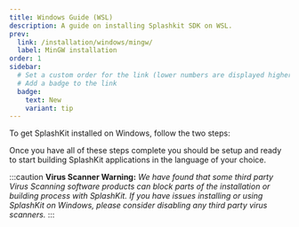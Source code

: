 ```yaml
---
title: Windows Guide (WSL)
description: A guide on installing Splashkit SDK on WSL.
prev:
  link: /installation/windows/mingw/
  label: MinGW installation
order: 1
sidebar:
  # Set a custom order for the link (lower numbers are displayed higher up)
  # Add a badge to the link
  badge:
    text: New
    variant: tip
---
```

To get SplashKit installed on Windows, follow the two steps:


<CardGrid>
<LinkCard
	title="Install the WSL"
	description="Step 1"
	href="/installation/windows/wsl/step-1/"
/>
<LinkCard
	title="Install SplashKit SDK"
	description="Step 2"
	href="/installation/windows/wsl/step-2/"
/>
</CardGrid >


Once you have all of these steps complete you should be setup and ready to
start building SplashKit applications in the language of your choice.


  :::caution
**Virus Scanner Warning:**
  *We have found that some third party Virus Scanning software products can block
  parts of the installation or building process with SplashKit. If you have
  issues installing or using SplashKit on Windows, please consider disabling
  any third party virus scanners.*
  :::

